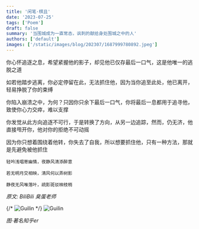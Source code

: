 ```yaml
---
title: '闲笔·棋且'
date: '2023-07-25'
tags: ['Poem']
draft: false
summary: '当围城成为一直常态，讽刺的献给身处围城之中的人'
authors: ['default']
images: ['/static/images/blog/202307/1687999780892.jpeg']
---
```


你心怀追逐之息，希望紧握他的影子，却见他已仅存最后一口气，这是他唯一的逃脱之道

如若他踏步逃离，你必定停留在此，无法抓住他，因为当你追至此处，他已离开，轻易挣脱了你的束缚

你陷入崩溃之中，为何？只因你只余下最后一口气，你将最后一息都用于追寻他，致使你心力交瘁，难以支撑

你发觉从此方向追逐不可行，于是转换了方向，从另一边追踪，然而，仍无济，他直接甩开你，他对你的拒绝不可动摇

因为你只想着围绕着他转，你失去了自我，所以想要抓住他，只有一种方法，那就是先避免被他抓住

```
轻吟浅唱寄幽情，夜静风清添醉意

若无明月交相映，清风何以弄树影

静夜无风唯落叶，疏影斑驳映枝梢
```

_原文: BiliBili 臭蛋老师_

{/* ![Guilin](/static/images/blog/202307/1687999780892.jpeg) */}
![Guilin](https://img20.360buyimg.com/myjd/jfs/t20270607/188204/27/46653/315774/66632549Fd6dc1293/d6542d15bdc8c9ce.jpg)

_图·著名知乎er_
